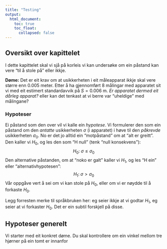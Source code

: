 ```yaml
---
title: "Testing"
output:
  html_document:
    toc: true
    toc_float:
      collapsed: false
---
```


## Oversikt over kapittelet

I dette kapittelet skal vi sjå på korleis vi kan undersøke om ein påstand kan vere "til å stole på" eller ikkje.

**Døme:** Det er eit krav om at usikkerheten i eit måleapparat ikkje skal vere større enn $0.005$ meter. Etter å ha gjennomført 8 målingar med apparatet sit vi med eit estimert standardavvik på $S=0.006$ m. *Er apparatet dermed eit dårleg apparat?* eller kan det tenkast at vi berre var "uheldige" med målingane?

### Hypoteser

Ei påstand som den over vil vi kalle ein *hypotese*. Vi formulerer den som ein påstand om den *antatte*  usikkerheten $\sigma$  (i apparatet) i høve til den *påkrevde* usikkerheten $\sigma_0$.
No er det jo alltid ein "motpåstand" om at "alt er greitt". Den kaller vi $H_0$, og les den som "H null" (tenk "null konsekvens"):
$$H_0:\;\sigma\leq\sigma_0$$
Den alternative påstanden, om at "noko er galt" kaller vi $H_1$, og les "H ein" eller "alternativhypotesen":
$$H_1:\;\sigma > \sigma_0$$
Vår oppgåve vert å sei om vi kan stole på $H_0$, eller om vi er nøydde til å forkaste $H_0$.

Legg forresten merke til språkbruken her: eg seier ikkje at vi godtar $H_1$, eg seier at vi forkaster $H_0$. Det er ein subtil forskjell på disse.

## Hypoteser generelt

Vi starter med eit konkret døme. Du skal kontrollere om ein vinkel mellom tre hjørner på ein tomt er innanfor